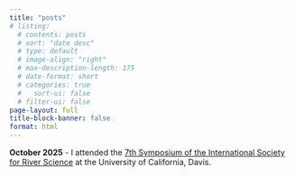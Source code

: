 ```yaml
---
title: "posts"
# listing:
  # contents: posts
  # sort: "date desc"
  # type: default
  # image-align: "right"
  # max-description-length: 175
  # date-format: short
  # categories: true
  #   sort-ui: false
  # filter-ui: false
page-layout: full
title-block-banner: false
format: html
---
```


::: {.cadet-gray-bg}
**October 2025** - I attended the [7th Symposium of the International Society for River Science](https://riversociety.net/) at the University of California, Davis.
:::

